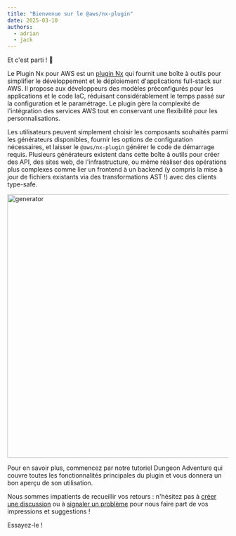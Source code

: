 ```yaml
---
title: "Bienvenue sur le @aws/nx-plugin"
date: 2025-03-10
authors:
  - adrian
  - jack
---
```





Et c'est parti ! 🚀

Le Plugin Nx pour AWS est un [plugin Nx](https://nx.dev/) qui fournit une boîte à outils pour simplifier le développement et le déploiement d'applications full-stack sur AWS. Il propose aux développeurs des modèles préconfigurés pour les applications et le code IaC, réduisant considérablement le temps passé sur la configuration et le paramétrage. Le plugin gère la complexité de l'intégration des services AWS tout en conservant une flexibilité pour les personnalisations.

Les utilisateurs peuvent simplement choisir les composants souhaités parmi les générateurs disponibles, fournir les options de configuration nécessaires, et laisser le `@aws/nx-plugin` générer le code de démarrage requis. Plusieurs générateurs existent dans cette boîte à outils pour créer des API, des sites web, de l'infrastructure, ou même réaliser des opérations plus complexes comme lier un frontend à un backend (y compris la mise à jour de fichiers existants via des transformations AST !) avec des clients type-safe.

<Image src={websiteGeneratorGif} alt="generator" width="800" height="600" />

Pour en savoir plus, commencez par notre <Link path="get_started/tutorials/dungeon-game/overview">tutoriel Dungeon Adventure</Link> qui couvre toutes les fonctionnalités principales du plugin et vous donnera un bon aperçu de son utilisation.

Nous sommes impatients de recueillir vos retours : n'hésitez pas à [créer une discussion](https://github.com/awslabs/nx-plugin-for-aws/discussions) ou à [signaler un problème](https://github.com/awslabs/nx-plugin-for-aws/issues) pour nous faire part de vos impressions et suggestions !

<Link type="button" path="get_started/tutorials/dungeon-game/overview">Essayez-le !</Link>